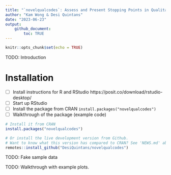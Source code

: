 ```yaml
---
title: "`novelqualcodes`: Assess and Present Stopping Points in Qualitative Interviews Based on Novel Codes"
author: "Kam Wong & Desi Quintans"
date: "2023-06-23"
output: 
    github_document:
        toc: TRUE
---
```


```r
knitr::opts_chunk$set(echo = TRUE)
```

TODO: Introduction

# Installation

- [ ] Install instructions for R and RStudio https://posit.co/download/rstudio-desktop/
- [ ] Start up RStudio
- [ ] Install the package from CRAN `install.packages("novelqualcodes")`
- [ ] Walkthrough of the package (example code)

```r
# Install it from CRAN
install.packages("novelqualcodes")

# Or install the live development version from Github.
# Want to know what this version has compared to CRAN? See 'NEWS.md' above.
remotes::install_github("DesiQuintans/novelqualcodes")
```






TODO: Fake sample data

TODO: Walkthrough with example plots.
